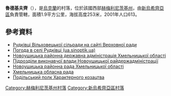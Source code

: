 <!-- 檔案不存在 [[Image:Клуб_Рудківці.JPG|right]] -->

{{coord|48|38|27|N|27|21|20|E|scale:100000|display=title}}

'''魯德基夫齊'''（{{lang-uk|Рудківці}}），是[[烏克蘭|烏克蘭]]的村落，位於該國西部[[赫梅利尼茨基州|赫梅利尼茨基州]]，由[[新烏希齊亞區|新烏希齊亞區]]負責管轄，面積1.9平方公里，海拔高度253米，2001年人口613。

==參考資料==
* [http://rada.info/rada/04404674/ Рудківці Вільховецької сільради на сайті Верховної ради] {{Wayback|url=http://rada.info/rada/04404674/ |date=20191013091006 }}
* [http://ua.sinoptik.ua/погода-рудківці Погода в селі Рудківці (ua.sinoptik.ua)] {{Wayback|url=http://ua.sinoptik.ua/%D0%BF%D0%BE%D0%B3%D0%BE%D0%B4%D0%B0-%D1%80%D1%83%D0%B4%D0%BA%D1%96%D0%B2%D1%86%D1%96 |date=20200807214712 }}
* [https://web.archive.org/web/20130412042134/http://www.rda.nu.km.ua/ Новоушицька районна державна адміністрація Хмельницької області]
* [https://web.archive.org/web/20150924085105/http://www.rda.nu.km.ua/index.php?pages=po_ii Підрозділи виконавчої влади Новоушицької райдержадміністрації]
* [http://novrayrada.bigom.net/ Новоушицька районна рада Хмельницької області] {{Wayback|url=http://novrayrada.bigom.net/ |date=20120521154042 }}
* [https://web.archive.org/web/20160508153343/http://oblrada.km.ua/ Хмельницька обласна рада]
* [https://web.archive.org/web/20160109163225/http://polk.km.ua/ Подільський полк Характерного козацтва]

{{DEFAULTSORT:Рудківці}}
[[Category:赫梅利尼茨基州村落|Category:赫梅利尼茨基州村落]]
[[Category:新烏希齊亞區村落|Category:新烏希齊亞區村落]]


{{Khmelnytskyi-geo-stub}}